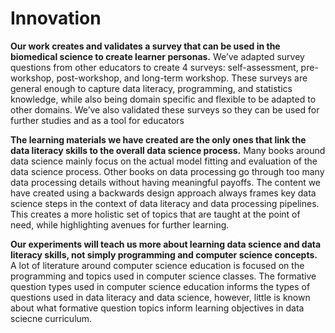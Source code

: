 Innovation
==========

**Our work creates and validates a survey that can be used in the biomedical science to create learner personas.**
We've adapted survey questions from other educators to create 4 surveys:
self-assessment, pre-workshop, post-workshop, and long-term workshop.
These surveys are general enough to capture data literacy, programming, and statistics knowledge,
while also being domain specific and flexible to be adapted to other domains.
We've also validated these surveys so they can be used for further studies and as a tool for educators

**The learning materials we have created are the only ones that link the data literacy skills to the overall data science process.**
Many books around data science mainly focus on the actual model fitting and evaluation of the data science process.
Other books on data processing go through too many data processing details without having meaningful payoffs.
The content we have created using a backwards design approach always frames key data science steps in the
context of data literacy and data processing pipelines.
This creates a more holistic set of topics that are taught at the point of need,
while highlighting avenues for further learning.

**Our experiments will teach us more about learning data science and data literacy skills, not simply programming and computer science concepts.**
A lot of literature around computer science education is focused on the programming and topics
used in computer science classes.
The formative question types used in computer science education informs the types of questions
used in data literacy and data science, however,
little is known about what formative question topics inform learning objectives in data sciecne curriculum.
